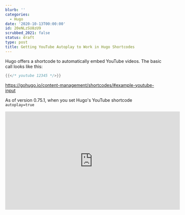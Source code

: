 ```yaml
---
blurb: ''
categories:
  - Hugo
date: '2020-10-13T00:00:00'
id: 20eNLzSU8zU9
scrubbed_2021: false
status: draft
type: post
title: Getting YouTube Autoplay to Work in Hugo Shortcodes
---
```


Hugo offers a shortcode to automatically embed YouTube videos. The basic call looks like this:


```go
{{</* youtube 12345 */>}}
```



https://gohugo.io/content-management/shortcodes/#example-youtube-input


As of version 0.75.1, when you set Hugo's YouTube shortcode `autoplay=true` 



<iframe width="560" height="315"
src="https://www.youtube.com/embed/Al7PxVscCog?&autoplay=1"frameborder="0" 
allowfullscreen></iframe>
